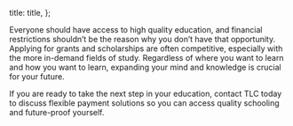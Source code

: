 

  title: title,
};


Everyone should have access to high quality education, and financial restrictions shouldn’t be the reason why you don’t have that opportunity. Applying for grants and scholarships are often competitive, especially with the more in-demand fields of study. Regardless of where you want to learn and how you want to learn, expanding your mind and knowledge is crucial for your future.

If you are ready to take the next step in your education, contact TLC today to discuss flexible payment solutions so you can access quality schooling and future-proof yourself.
